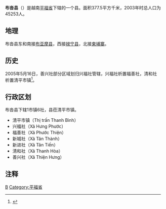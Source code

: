 {{Infobox Settlement
|name                   = 布沓县
|settlement_type        = 县
|official_name          = 
|other_name             = 
|native_name            = {{lang|vi|Huyện Bù Đốp}}
|nickname               = 
|motto                  = 
|image_skyline          = Bù Đốp, Binh Phuoc, Vietnam.jpg
|imagesize              = 
|image_caption          = 
|image_flag             = 
|flag_size              = 
|image_seal             = 
|seal_size              = 
|image_shield           = 
|shield_size            = 
|image_blank_emblem     = 
|blank_emblem_size      = 
|image_map              = {{Infobox mapframe|frame-width=250|zoom=10}}
|mapsize                = 
|map_caption            = 
|image_map1             = 
|mapsize1               = 
|map_caption1           = 
|pushpin_map            = Vietnam
|pushpin_label_position = bottom
|pushpin_map_caption    = 
|pushpin_map1           = 
|pushpin_label_position1= 
|pushpin_map_caption1   = 
|subdivision_type       = 国家
|subdivision_name       = {{flag|Vietnam}}
|subdivision_type1      = [[越南行政区划|省]]
|subdivision_name1      = [[平福省|平福省]]
|subdivision_type2      = 行政区划
|subdivision_name2      = 1市镇6社
|subdivision_type3      = 
|subdivision_name3      = 
|seat_type              = 县莅
|seat                   = {{link-vi|清平市镇|Thanh Bình, Bù Đốp}}
|government_type        = 
|leader_title           = 
|leader_name            = 
|leader_title1          = 
|leader_name1           = 
|established_title      = 
|established_date       = 
|area_magnitude         = 
|unit_pref              = 
|area_footnotes         = 
|area_total_km2         = 377.5
|area_land_km2          = 
|area_water_km2         = 
|area_water_percent     = 
|area_urban_km2         = 
|area_metro_km2         = 
|population_as_of       = 2003年
|population_footnotes   = 
|population_note        = 
|population_total       = 45253
|population_density_km2 = auto
|population_metro             = 
|population_density_metro_km2 = 
|population_urban             = 
|population_density_urban_km2 = 
|timezone               = [[越南标准时间|越南标准时间]]
|utc_offset             = +7
|elevation_footnotes    = 
|elevation_m            = 
|coor_type              = 
|coordinates            = 
|postal_code_type       = 
|postal_code            = 
|area_code              = 
|website                = [https://budop.binhphuoc.gov.vn 布沓县电子信息门户网站]
|footnotes              = 
}}
'''布沓县'''（{{vie|v='''Huyện Bù Đốp'''}}）是越南[[平福省|平福省]]下辖的一个县。面积377.5平方千米，2003年时总人口为45253人。

==地理==
布沓县东和南接[[布亚摩县|布亚摩县]]，西接[[禄宁县|禄宁县]]，北接[[柬埔寨|柬埔寨]]。

==历史==
2005年5月16日，善兴社部分区域划归兴福社管辖，兴福社析置福善社，清和社析置清平市镇<ref>{{Cite web |url=https://thuvienphapluat.vn/van-ban/Bat-dong-san/Nghi-dinh-60-2005-ND-CP-thanh-lap-xa-thi-tran-thuoc-huyen-Chon-Thanh-Binh-Long-Loc-Ninh-Bu-Dang-Bu-Dop-tinh-Binh-Phuoc-2606.aspx |title=Nghị định 60/2005/NĐ-CP về việc thành lập xã, thị trấn thuộc các huyện Chơn Thành, Bình Long, Lộc Ninh, Bù Đăng và Bù Đốp, tỉnh Bình Phước |access-date=2020-02-27 |archive-date=2020-10-19 |archive-url=https://web.archive.org/web/20201019210707/https://thuvienphapluat.vn/van-ban/Bat-dong-san/Nghi-dinh-60-2005-ND-CP-thanh-lap-xa-thi-tran-thuoc-huyen-Chon-Thanh-Binh-Long-Loc-Ninh-Bu-Dang-Bu-Dop-tinh-Binh-Phuoc-2606.aspx |dead-url=no }}</ref>。

==行政区划==
布沓县下辖1市镇6社，县莅清平市镇。
*清平市镇（Thị trấn Thanh Bình）
*兴福社（Xã Hưng Phước）
*福善社（Xã Phước Thiện）
*新城社（Xã Tân Thành）
*新进社（Xã Tân Tiến）
*清和社（Xã Thanh Hòa）
*善兴社（Xã Thiện Hưng）

==注释==
{{reflist}}
{{平福省行政区划}}
{{越南东南部之县市镇区域划分}}

[[Category:越南县份|B]]
[[Category:平福省|Category:平福省]]